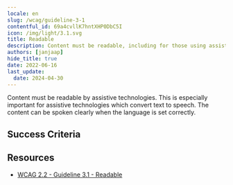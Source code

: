 ```yaml
---
locale: en
slug: /wcag/guideline-3-1
contentful_id: 69a4cvllK7hntXHP0DbC5I
icon: /img/light/3.1.svg
title: Readable
description: Content must be readable, including for those using assistive technologies.
authors: [janjaap]
hide_title: true
date: 2022-06-16
last_update:
  date: 2024-04-30
---
```


<Hero
  title="Readable"
  image="/img/light/3.1.svg"
  alt="WCAG 3.1 - Logo"
  prefix="Guideline 3.1"
/>

Content must be readable by assistive technologies. This is especially important for assistive technologies which convert text to speech. The content can be spoken clearly when the language is set correctly.

## Success Criteria

<LinkList title="Success Criteria" isHighlighted={true}>
  <LinkListItem
    url="/en/guidelines/wcag/success-criterion-3-1-1"
    title="Success Criterion 3.1.1 - Language of Page"
    appearance="link"
    label="Language of Page"
    description="Ensure the language is set for all content."
    image="/img/light/3.1.1.svg"
    alt="WCAG 3.1.1 - Logo"
  />
  <LinkListItem
    url="/en/guidelines/wcag/success-criterion-3-1-2"
    title="Success Criterion 3.1.2 - Language of Parts"
    appearance="link"
    label="Language of Parts"
    description="Ensure assistive technologies can switch between languages when content is written in multiple languages."
    image="/img/light/3.1.2.svg"
    alt="WCAG 3.1.2 - Logo"
  />
  <LinkListItem
    url="/en/guidelines/wcag/success-criterion-3-1-3"
    title="Success Criterion 3.1.3 - Unusual Words"
    appearance="link"
    label="Unusual Words"
    description="A mechanism must be available for identifying specific definitions of words or phrases used in an unusual or restricted way, including idioms and jargon."
    image="/img/light/3.1.3.svg"
    alt="WCAG 3.1.3 icon"
  />
  <LinkListItem
    url="/en/guidelines/wcag/success-criterion-3-1-4"
    title="Success Criterion 3.1.4 - Abbreviations"
    appearance="link"
    label="Abbreviations"
    description="A mechanism for identifying the expanded form or meaning of abbreviations must be available."
    image="/img/light/3.1.4.svg"
    alt="WCAG 3.1.4 - Image"
  />
  <LinkListItem
    url="/en/guidelines/wcag/success-criterion-3-1-5"
    title="Success Criterion 3.1.5 - Reading Level"
    appearance="link"
    label="Reading Level"
    description="Make sure a version that does not require reading ability more advanced than the lower secondary education level, is available."
    image="/img/light/3.1.5.svg"
    alt="WCAG 3.1.5 icon"
  />
  <LinkListItem
    url="/en/guidelines/wcag/success-criterion-3-1-6"
    title="Success Criterion 3.1.6 - Pronunciation"
    appearance="link"
    label="Pronunciation"
    description="A mechanism is available for identifying specific pronunciation of words where meaning of the  words, in context, is ambiguous without knowing the pronunciation."
    image="/img/light/3.1.6.svg"
    alt="WCAG 3.1.6 icon"
  />
</LinkList>

## Resources

- [WCAG 2.2 - Guideline 3.1 - Readable](https://www.w3.org/TR/WCAG22/#readable)
